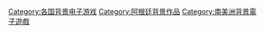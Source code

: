 [[Category:各国背景电子游戏|Category:各国背景电子游戏]]
[[Category:阿根廷背景作品|Category:阿根廷背景作品]]
[[Category:南美洲背景電子遊戲|Category:南美洲背景電子遊戲]]